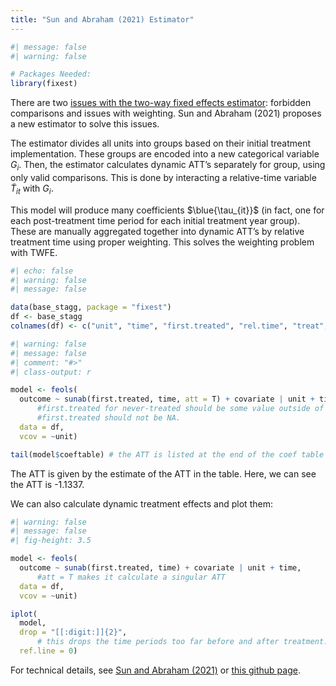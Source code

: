 ```yaml
---
title: "Sun and Abraham (2021) Estimator"
---
```


```r
#| message: false
#| warning: false

# Packages Needed:
library(fixest)
```

There are two [issues with the two-way fixed effects estimator](staggered.qmd): forbidden comparisons and issues with weighting. Sun and Abraham (2021) proposes a new estimator to solve this issues.

The estimator divides all units into groups based on their initial treatment implementation. These groups are encoded into a new categorical variable $G_i$. Then, the estimator calculates dynamic ATT's separately for group, using only valid comparisons. This is done by interacting a relative-time variable $\widetilde T_{it}$ with $G_i$.

This model will produce many coefficients $\blue{\tau_{it}}$ (in fact, one for each post-treatment time period for each initial treatment year group). These are manually aggregated together into dynamic ATT's by relative treatment time using proper weighting. This solves the weighting problem with TWFE.

```r
#| echo: false
#| warning: false
#| message: false

data(base_stagg, package = "fixest")
df <- base_stagg
colnames(df) <- c("unit", "time", "first.treated", "rel.time", "treat", "te", "covariate", "outcome")
```

```r
#| warning: false
#| message: false
#| comment: "#>"
#| class-output: r

model <- feols(
  outcome ~ sunab(first.treated, time, att = T) + covariate | unit + time,
      #first.treated for never-treated should be some value outside of time-range
      #first.treated should not be NA.
  data = df,
  vcov = ~unit)

tail(model$coeftable) # the ATT is listed at the end of the coef table
```

::: small
The ATT is given by the estimate of the ATT in the table. Here, we can see the ATT is -1.1337.
:::

We can also calculate dynamic treatment effects and plot them:

```r
#| warning: false
#| message: false
#| fig-height: 3.5

model <- feols(
  outcome ~ sunab(first.treated, time) + covariate | unit + time,
      #att = T makes it calculate a singular ATT
  data = df,
  vcov = ~unit)

iplot(
  model,
  drop = "[[:digit:]]{2}",
      # this drops the time periods too far before and after treatment.
  ref.line = 0)
```

::: small
For technical details, see [Sun and Abraham (2021)](https://www.sciencedirect.com/science/article/abs/pii/S030440762030378X) or [this github page](https://asjadnaqvi.github.io/DiD/docs/code_r/07_sunab_r/).
:::
